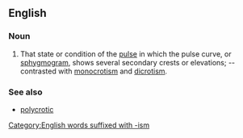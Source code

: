 ==English==

===Noun===
{{head|en|noun}}

# {{context|physiology|lang=en}} That state or condition of the [[pulse]] in which the pulse curve, or [[sphygmogram]], shows several secondary crests or elevations; -- contrasted with [[monocrotism]] and [[dicrotism]].

===See also===
* [[polycrotic]]

[[Category:English words suffixed with -ism]]